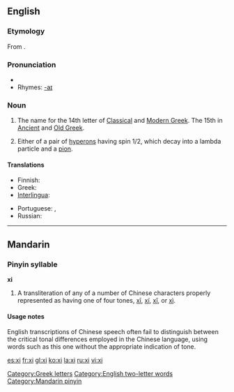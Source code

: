 {{see|XI|xī|xí|xǐ|xì}}
{{letter_disp2|nu|[[image:Greek_uc_xi.png|50px]][[image:Greek_lc_xi.png|30px]] |omicron|ξι|Ξ|ξ}}
==English==
===Etymology===
From {{AGr.}} '''{{polytonic|[[ξεῖ]], [[ξῖ]]}}'''.

===Pronunciation===
*{{audio|en-us-xi.ogg|Audio (US)}}
*Rhymes: [[Rhymes:English:-aɪ|-aɪ]]

===Noun===
{{en-noun}}

# The name for the 14th letter of [[Classical Greek|Classical]] and [[Modern Greek]].  The 15th in [[Ancient Greek|Ancient]] and [[Old Greek]].
# {{particles}} Either of a pair of [[hyperons]] having spin 1/2, which decay into a lambda particle and a [[pion]].

==== Translations ====
{{trans-top|Greek letter}}
*Finnish: {{t+|fi|ksii}}
*Greek: {{t+|el|ξι|n|sc=Grek}}
*[[Interlingua]]: {{t-|ia|xi|xs=Interlingua}}
{{trans-mid}}
*Portuguese: {{t-|pt|xi|m}}, {{t-|pt|csi|m}}
*Russian: {{t-|ru|кси|tr=ksi|sc=Cyrl}}
{{trans-bottom}}

[[Category:Greek letters]]
[[Category:English two-letter words]]

----

==Mandarin==
===Pinyin syllable===
'''xi'''
# A transliteration of any of a number of Chinese characters properly represented as having one of four tones, [[xī]], [[xí]], [[xǐ]], or [[xì]].

====Usage notes====
English transcriptions of Chinese speech often fail to distinguish between the critical tonal differences employed in the Chinese language, using words such as this one without the appropriate indication of tone.

[[Category:Mandarin pinyin]]

[[es:xi]]
[[fr:xi]]
[[gl:xi]]
[[ko:xi]]
[[la:xi]]
[[ru:xi]]
[[vi:xi]]